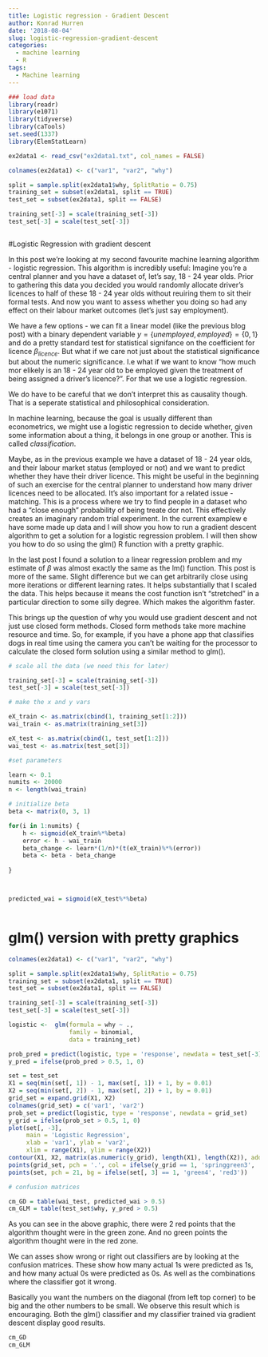 ```yaml
---
title: Logistic regression - Gradient Descent
author: Konrad Hurren
date: '2018-08-04'
slug: logistic-regression-gradient-descent
categories:
  - machine learning
  - R
tags:
  - Machine learning
---
```


```r
### load data
library(readr)
library(e1071)
library(tidyverse)
library(caTools)
set.seed(1337)
library(ElemStatLearn)

ex2data1 <- read_csv("ex2data1.txt", col_names = FALSE)

colnames(ex2data1) <- c("var1", "var2", "why") 

split = sample.split(ex2data1$why, SplitRatio = 0.75)
training_set = subset(ex2data1, split == TRUE)
test_set = subset(ex2data1, split == FALSE)

training_set[-3] = scale(training_set[-3])
test_set[-3] = scale(test_set[-3])



```

#Logistic Regression with gradient descent

In this post we're looking at my second favourite machine learning algorithm - logistic regression. This algorithm is incredibly useful: Imagine you're a central planner and you have a dataset of, let's say, 18 - 24 year olds. Prior to gathering this data you decided you would randomly allocate driver's licences to half of these 18 - 24 year olds without reuiring them to sit their formal tests. And now you want to assess whether you doing so had any effect on their labour market outcomes (let's just say employment).

We have a few options - we can fit a linear model (like the previous blog post) with a binary dependent variable $y = \{unemployed, employed\} =  \{0,1\}$ and do a pretty standard test for statistical signifance on the coefficient for licence $\beta_{licence}$. But what if we care not just about the statistical significance but about the numeric significance. I.e what if we want to know "how much mor elikely is an 18 - 24 year old to be employed given the treatment of being assigned a driver's licence?". For that we use a logistic regression.

We do have to be careful that we don't interpret this as causality though. That is a seperate statistical and philosophical consideration.

In machine learning, because the goal is usually different than econometrics, we might use a logistic regression to decide whether, given some information about a thing, it belongs in one group or another. This is called _classification_. 

Maybe, as in the previous example we have a dataset of 18 - 24 year olds, and their labour market status (employed or not) and we want to predict whether they have their driver licence. This might be useful in the beginning of such an exercise for the central planner to understand how many driver licences need to be allocated. It's also important for a related issue - matching. This is a process where we try to find people in a dataset who had a "close enough" probability of being treate dor not. This effectively creates an imaginary random trial experiment. 
In the current examplew e have some made up data and I will show you how to run a gradient descent algorithm to get a solution for a logistic regression problem. I will then show you how to do so using the glm() R function with a pretty graphic.

In the last post I found a solution to a linear regression problem and my estimate of $\beta$ was almost exactly the same as the lm() function. This post is more of the same. Slight difference but we can get arbitrarily close using more iterations or different learning rates. It helps substantially that I scaled the data. This helps because it means the cost function isn't "stretched" in a particular direction to some silly degree. Which makes the algorithm faster.

This brings up the question of why you would use gradient descent and not just use closed form methods. Closed form methods take more machine resource and time. So, for example, if you have a phone app that classifies dogs in real time using the camera you can't be waiting for the processor to calculate the closed form solution using a similar method to glm().

```r

# scale all the data (we need this for later)

training_set[-3] = scale(training_set[-3])
test_set[-3] = scale(test_set[-3])

# make the x and y vars

eX_train <- as.matrix(cbind(1, training_set[1:2]))
wai_train <- as.matrix(training_set[3])

eX_test <- as.matrix(cbind(1, test_set[1:2]))
wai_test <- as.matrix(test_set[3])

#set parameters

learn <- 0.1
numits <- 20000
n <- length(wai_train)

# initialize beta
beta <- matrix(0, 3, 1)

for(i in 1:numits) { 
    h <- sigmoid(eX_train%*%beta)
    error <- h - wai_train
    beta_change <- learn*(1/n)*(t(eX_train)%*%(error))
    beta <- beta - beta_change
    
}



predicted_wai = sigmoid(eX_test%*%beta)



```

# glm() version with pretty graphics



```r
colnames(ex2data1) <- c("var1", "var2", "why")

split = sample.split(ex2data1$why, SplitRatio = 0.75)
training_set = subset(ex2data1, split == TRUE)
test_set = subset(ex2data1, split == FALSE)

training_set[-3] = scale(training_set[-3])
test_set[-3] = scale(test_set[-3])

logistic <-  glm(formula = why ~ .,
                 family = binomial,
                 data = training_set)

prob_pred = predict(logistic, type = 'response', newdata = test_set[-3])
y_pred = ifelse(prob_pred > 0.5, 1, 0)

set = test_set
X1 = seq(min(set[, 1]) - 1, max(set[, 1]) + 1, by = 0.01)
X2 = seq(min(set[, 2]) - 1, max(set[, 2]) + 1, by = 0.01)
grid_set = expand.grid(X1, X2)
colnames(grid_set) = c('var1', 'var2')
prob_set = predict(logistic, type = 'response', newdata = grid_set)
y_grid = ifelse(prob_set > 0.5, 1, 0)
plot(set[, -3],
     main = 'Logistic Regression',
     xlab = 'var1', ylab = 'var2',
     xlim = range(X1), ylim = range(X2))
contour(X1, X2, matrix(as.numeric(y_grid), length(X1), length(X2)), add = TRUE)
points(grid_set, pch = '.', col = ifelse(y_grid == 1, 'springgreen3', 'tomato'))
points(set, pch = 21, bg = ifelse(set[, 3] == 1, 'green4', 'red3'))

# confusion matrices

cm_GD = table(wai_test, predicted_wai > 0.5)
cm_GLM = table(test_set$why, y_pred > 0.5)

```
As you can see in the above graphic, there were 2 red points that the algorithm thought were in the green zone. And no green points the algorithm thought were in the red zone.

We can asses show wrong or right out classifiers are by looking at the confusion matrices. These show how many actual 1s were predicted as 1s, and how many actual 0s were predicted as 0s. As well as the combinations where the classifier got it wrong.

Basically you want the numbers on the diagonal (from left top corner) to be big and the other numbers to be small. We observe this result which is encouraging. Both the glm() classifier and my classifier trained via gradient descent display good results.
```r
cm_GD
cm_GLM


```

